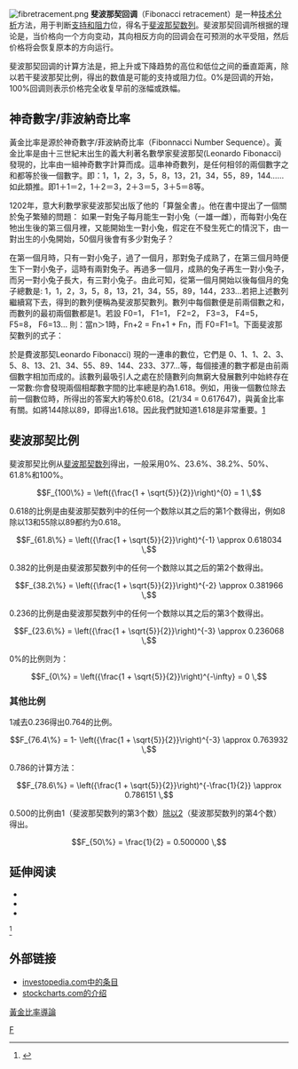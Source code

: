 [[File:fibretracement.png|thumb]]
'''斐波那契回调'''（Fibonacci retracement）是一种[[技术分析|技术分析]]方法，用于判断[[支持和阻力|支持和阻力]]位，得名于[[斐波那契数列|斐波那契数列]]。斐波那契回调所根据的理论是，当价格向一个方向变动，其向相反方向的回调会在可预测的水平受阻，然后价格将会恢复原本的方向运行。

斐波那契回调的计算方法是，把上升或下降趋势的高位和低位之间的垂直距离，除以若干斐波那契比例，得出的数值是可能的支持或阻力位。0%是回调的开始，100%回调则表示价格完全收复早前的涨幅或跌幅。

== 神奇數字/菲波納奇比率 ==
黃金比率是源於神奇數字/菲波納奇比率（Fibonnacci Number Sequence）。黃金比率是由十三世紀末出生的義大利著名數學家斐波那契(Leonardo Fibonacci)發現的，比率由一組神奇數字計算而成。這串神奇數列，是任何相邻的兩個數字之和都等於後一個數字。即：1，1，2，3，5，8，13，21，34，55，89，144……如此類推。即1＋1＝2，1＋2＝3，2＋3＝5，3＋5＝8等。

1202年，意大利數學家斐波那契出版了他的「算盤全書」。他在書中提出了一個關於兔子繁殖的問題： 如果一對兔子每月能生一對小兔（一雄一雌），而每對小兔在牠出生後的第三個月裡，又能開始生一對小兔，假定在不發生死亡的情況下，由一對出生的小兔開始，50個月後會有多少對兔子？

在第一個月時，只有一對小兔子，過了一個月，那對兔子成熟了，在第三個月時便生下一對小兔子，這時有兩對兔子。再過多一個月，成熟的兔子再生一對小兔子，而另一對小兔子長大，有三對小兔子。由此可知，從第一個月開始以後每個月的兔子總數是: 1，1，2，3，5，8，13，21，34，55，89，144，233…若把上述數列繼續寫下去，得到的數列便稱為斐波那契數列。數列中每個數便是前兩個數之和，而數列的最初兩個數都是1。若設 F0=1， F1=1， F2=2， F3=3， F4=5， F5=8， F6=13… 則：當n＞1時，Fn+2 = Fn+1 + Fn，而 F0=F1=1。下面斐波那契數列的式子：

於是費波那契Leonardo Fibonacci) 現的一連串的數位，它們是 0、1、1、2、3、5、8、13、21、34、55、89、144、233、377…等，每個接連的數字都是由前兩個數字相加而成的。該數列最吸引人之處在於隨數列向無窮大發展數列中始終存在一常數:你會發現兩個相鄰數字間的比率總是約為1.618。例如，用後一個數位除去前一個數位時，所得出的答案大約等於0.618。(21/34 = 0.617647)，與黃金比率有關。如將144除以89，即得出1.618。因此我們就知道1.618是非常重要。[http://ericresearch.org/?p=964] {{Wayback|url=http://ericresearch.org/?p=964 |date=20190519194448 }}

== 斐波那契比例 ==
斐波那契比例从[[斐波那契数列|斐波那契数列]]得出，一般采用0%、23.6%、38.2%、50%、61.8%和100%。

:<math>F_{100\%} = \left({\frac{1 + \sqrt{5}}{2}}\right)^{0}  = 1 \,</math>

0.618的比例是由斐波那契数列中的任何一个数除以其之后的第1个数得出，例如8除以13和55除以89都约为0.618。
:<math>F_{61.8\%} = \left({\frac{1 + \sqrt{5}}{2}}\right)^{-1}  \approx 0.618034 \,</math>

0.382的比例是由斐波那契数列中的任何一个数除以其之后的第2个数得出。
:<math>F_{38.2\%} = \left({\frac{1 + \sqrt{5}}{2}}\right)^{-2}  \approx 0.381966 \,</math>

0.236的比例是由斐波那契数列中的任何一个数除以其之后的第3个数得出。
:<math>F_{23.6\%} = \left({\frac{1 + \sqrt{5}}{2}}\right)^{-3}  \approx 0.236068 \,</math>

0%的比例则为：
:<math>F_{0\%} = \left({\frac{1 + \sqrt{5}}{2}}\right)^{-\infty}  = 0 \,</math>

=== 其他比例 ===

1减去0.236得出0.764的比例。

:<math>F_{76.4\%} = 1- \left({\frac{1 + \sqrt{5}}{2}}\right)^{-3}  \approx 0.763932 \,</math>

0.786的计算方法：
:<math>F_{78.6\%} = \left({\frac{1 + \sqrt{5}}{2}}\right)^{-\frac{1}{2}}  \approx 0.786151 \,</math>

0.500的比例由1（斐波那契数列的第3个数）[[除以2|除以2]]（斐波那契数列的第4个数）得出。
:<math>F_{50\%} = \frac{1}{2}  = 0.500000 \,</math>

== 延伸阅读 ==
* {{cite book |title=Essential technical analysis: tools and techniques to spot market trends |last=Stevens  |first=Leigh  |year=2002 |publisher=Wiley |location=New York |isbn=047115279X |oclc=48532501}}
* {{cite book |title=Fibonacci analysis |last=Brown  |first=Constance M.  |year=2008 |publisher=Bloomberg Press |location=New York |isbn=1576602613}}
* {{cite book |title=The fabulous Fibonacci numbers |last1=Posamentier  |first1=Alfred S. |last2=Lehmann  |first2=Ingmar  |year=2007 |publisher=Prometheus Books |location=Amherst, NY |isbn=1591024757}}
<ref>{{cite book |author1=江恩小龍 |title=江恩周期與和諧交易 |publisher=天窗出版社 |location=香港}}</ref>

== 外部链接 ==
* [http://www.investopedia.com/ask/answers/05/FibonacciRetracement.asp investopedia.com中的条目] {{Wayback|url=http://www.investopedia.com/ask/answers/05/FibonacciRetracement.asp |date=20210125041903 }}
* [http://stockcharts.com/school/doku.php?id=chart_school:chart_analysis:fibonacci_retracemen stockcharts.com的介绍] {{Wayback|url=http://stockcharts.com/school/doku.php?id=chart_school:chart_analysis:fibonacci_retracemen |date=20190530095042 }}
[http://ericresearch.org/?p=964 黃金比率導論] {{Wayback|url=http://ericresearch.org/?p=964 |date=20190519194448 }}
{{技术分析}}
[[Category:技术分析|F]]